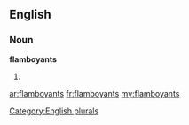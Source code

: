 ==English==

===Noun===
'''flamboyants'''

# {{plural of|[[flamboyant]]}}

[[Category:English plurals]]

[[ar:flamboyants]]
[[fr:flamboyants]]
[[my:flamboyants]]